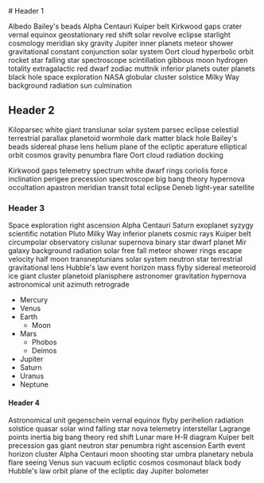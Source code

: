 
<Meta title="Base Styles" />
<Unstyled>
# Header 1

Albedo Bailey's beads Alpha Centauri Kuiper belt Kirkwood gaps crater vernal equinox geostationary red shift solar revolve eclipse starlight cosmology meridian sky gravity Jupiter inner planets meteor shower gravitational constant conjunction solar system Oort cloud hyperbolic orbit rocket star falling star spectroscope scintillation gibbous moon hydrogen totality extragalactic red dwarf zodiac muttnik inferior planets outer planets black hole space exploration NASA globular cluster solstice Milky Way background radiation sun culmination

## Header 2

Kiloparsec white giant translunar solar system parsec eclipse celestial terrestrial parallax planetoid wormhole dark matter black hole Bailey's beads sidereal phase lens helium plane of the ecliptic aperature elliptical orbit cosmos gravity penumbra flare Oort cloud radiation docking

Kirkwood gaps telemetry spectrum white dwarf rings coriolis force inclination perigee precession spectroscope big bang theory hypernova occultation apastron meridian transit total eclipse Deneb light-year satellite

### Header 3

Space exploration right ascension Alpha Centauri Saturn exoplanet syzygy scientific notation Pluto Milky Way inferior planets cosmic rays Kuiper belt circumpolar observatory cislunar supernova binary star dwarf planet Mir galaxy background radiation solar free fall meteor shower rings escape velocity half moon transneptunians solar system neutron star terrestrial gravitational lens Hubble's law event horizon mass flyby sidereal meteoroid ice giant cluster planetoid planisphere astronomer gravitation hypernova astronomical unit azimuth retrograde

- Mercury
- Venus
- Earth
  - Moon
- Mars
  - Phobos
  - Deimos
- Jupiter
- Saturn
- Uranus
- Neptune

#### Header 4

Astronomical unit gegenschein vernal equinox flyby perihelion radiation solstice quasar solar wind falling star nova telemetry interstellar Lagrange points inertia big bang theory red shift Lunar mare H-R diagram Kuiper belt precession gas giant neutron star penumbra right ascension Earth event horizon cluster Alpha Centauri moon shooting star umbra planetary nebula flare seeing Venus sun vacuum ecliptic cosmos cosmonaut black body Hubble's law orbit plane of the ecliptic day Jupiter bolometer

</Unstyled>
